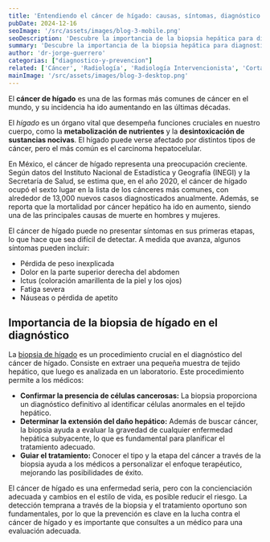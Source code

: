 ```yaml
---
title: 'Entendiendo el cáncer de hígado: causas, síntomas, diagnóstico y prevención'
pubDate: 2024-12-16
seoImage: '/src/assets/images/blog-3-mobile.png'
seoDescription: 'Descubre la importancia de la biopsia hepática para diagnosticar el cáncer de hígado, una enfermedad en aumento en México. Conoce sus síntomas y tratamiento'
summary: 'Descubre la importancia de la biopsia hepática para diagnosticar el cáncer de hígado, una enfermedad en aumento en México. Conoce sus síntomas y tratamiento'
author: 'dr-jorge-guerrero'
categorias: ["diagnostico-y-prevencion"]
related: ['Cáncer', 'Radiología', 'Radiología Intervencionista', 'Corta estancia', 'Ultrasonido', 'Ecografía', 'Medicina', 'Salud', 'Diagnóstico']
mainImage: '/src/assets/images/blog-3-desktop.png'
---
```


El **cáncer de hígado** es una de las formas más comunes de cáncer en el mundo, y su incidencia ha ido aumentando en las últimas décadas.

El *hígado* es un órgano vital que desempeña funciones cruciales en nuestro cuerpo, como la **metabolización de nutrientes** y la **desintoxicación de sustancias nocivas**. El hígado puede verse afectado por distintos tipos de cáncer, pero el más común es el carcinoma hepatocelular.

En México, el cáncer de hígado representa una preocupación creciente. Según datos del Instituto Nacional de Estadística y Geografía (INEGI) y la Secretaría de Salud, se estima que, en el año 2020, el cáncer de hígado ocupó el sexto lugar en la lista de los cánceres más comunes, con alrededor de 13,000 nuevos casos diagnosticados anualmente. Además, se reporta que la mortalidad por cáncer hepático ha ido en aumento, siendo una de las principales causas de muerte en hombres y mujeres.

El cáncer de hígado puede no presentar síntomas en sus primeras etapas, lo que hace que sea difícil de detectar. A medida que avanza, algunos síntomas pueden incluir:

- Pérdida de peso inexplicada
- Dolor en la parte superior derecha del abdomen
- Ictus (coloración amarillenta de la piel y los ojos)
- Fatiga severa
- Náuseas o pérdida de apetito


## Importancia de la biopsia de hígado en el diagnóstico

La [biopsia de hígado](https://www.clinicaenlace.mx/biopsias/biopsia-de-higado) es un procedimiento crucial en el diagnóstico del cáncer de hígado. Consiste en extraer una pequeña muestra de tejido hepático, que luego es analizada en un laboratorio. Este procedimiento permite a los médicos:

- **Confirmar la presencia de células cancerosas:** La biopsia proporciona un diagnóstico definitivo al identificar células anormales en el tejido hepático.
- **Determinar la extensión del daño hepático:** Además de buscar cáncer, la biopsia ayuda a evaluar la gravedad de cualquier enfermedad hepática subyacente, lo que es fundamental para planificar el tratamiento adecuado.
- **Guiar el tratamiento:** Conocer el tipo y la etapa del cáncer a través de la biopsia ayuda a los médicos a personalizar el enfoque terapéutico, mejorando las posibilidades de éxito.

El cáncer de hígado es una enfermedad seria, pero con la concienciación adecuada y cambios en el estilo de vida, es posible reducir el riesgo. La detección temprana a través de la biopsia y el tratamiento oportuno son fundamentales, por lo que la prevención es clave en la lucha contra el cáncer de hígado y es importante que consultes a un médico para una evaluación adecuada.